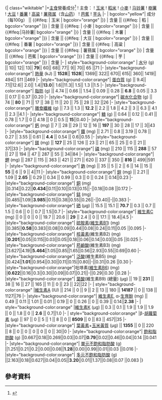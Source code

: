 <noinclude>{{ombox
| type= style
| image = [[File:Emblem-important-yellow.svg|40x40px]]
| text= '''此頁面被其他網頁所引用，修改它也會變更其他頁面的內容，請小心修改或用[[Template:主食比較/沙盒|沙盒]]。
}}

<!-- Add categories and interwikis to the /doc subpage, not here! -->
</noinclude>{| class="wikitable"
|+[[主食]]營養成分<ref>{{cite web |url=http://ndb.nal.usda.gov/ndb/search/list |title=Nutrient data laboratory |publisher=美国农业部 |accessdate=2014-06 |archiveurl=https://web.archive.org/web/20140703045720/http://ndb.nal.usda.gov/ndb/search/list |archivedate=2014-07-03 }}</ref>
! 主食：
! [[玉米]]{{efn-ua|黃玉米}}
! [[稻米]]{{efn-ua|白的,長粒,一般,生稻米}}
! [[小麥]]{{efn-ua|硬的,紅的,冬小麥}}
! [[马铃薯]]{{efn-ua|生馬鈴薯（肉和皮）}}
! [[木薯|樹薯]]{{efn-ua|生樹薯}}
! [[大豆]] {{efn-ua|生綠大豆}}
! [[番薯]]{{efn-ua|生番薯}}
! [[高粱]]{{efn-ua|生高粱}}
! [[薯蓣属]]（含[[山药]]）{{efn-ua|生薯蓣}}
! [[芭蕉]]{{efn-ua|生芭蕉}}
! [[芋头]]{{efn-ua|生芋头}} 
|-
| bgcolor="yellow"| 成分（每100g） || {{#ifeq: {{PAGENAME}} | 玉米 | bgcolor="orange" |}} | 含量 || {{#ifeq: {{PAGENAME}} | 稻 | bgcolor="orange" |}} | 含量 || {{#ifeq: {{PAGENAME}} | 小麥 | bgcolor="orange" |}} | 含量 || {{#ifeq:{{PAGENAME}}|马铃薯| bgcolor="orange" |}} | 含量 || {{#ifeq: {{PAGENAME}} | 木薯 | bgcolor="orange" |}} | 含量 || {{#ifeq: {{PAGENAME}} | 大豆 | bgcolor="orange" |}} | 含量 || {{#ifeq: {{PAGENAME}} | 番薯 | bgcolor="orange" |}} | 含量 || {{#ifeq: {{PAGENAME}} | 高粱 | bgcolor="orange" |}} | 含量 || {{#ifeq: {{PAGENAME}} | 薯蓣属 | bgcolor="orange" |}} | 含量 || {{#ifeq: {{PAGENAME}} | 芭蕉 | bgcolor="orange" |}} | 含量 || {{#ifeq: {{PAGENAME}} | 芋 | bgcolor="orange" |}} | 含量
|-
| style="background-color:orange" | [[水]]分 (g) || 10|| 12|| 13|| '''79'''|| 60|| 68|| 77|| 9|| 70|| 65 ||71
|-
|style="background-color:orange"| [[熱量]] (kJ) || '''1528'''|| '''1528'''|| 1369|| 322|| 670|| 615|| 360|| 1419|| 494|| 511 ||469
|-
|style="background-color:orange"| [[蛋白質]] (g) || 9.4|| 7.1||12.6|| 2.0|| 1.4||'''13.0'''|| 1.6||11.3|| 1.5|| 1.3 ||1.5
|-
|style="background-color:orange"| [[脂肪]] (g) || 4.74 || 0.66 || 1.54 || 0.09 || 0.28 || '''6.8''' || 0.05 || 3.3 || 0.17 || 0.37 ||0.20 
|-
|style="background-color:orange"| [[碳水化合物]] (g) || 74 || '''80''' || 71 || 17 || 38 || 11 || 20 || 75 || 28 || 32 ||26
|-
|style="background-color:orange"| [[膳食纖維]] (g) || 7.3 || 1.3 || '''12.2''' || 2.2 || 1.8 || 4.2 || 3 || 6.3 || 4.1 || 2.3 ||4.1
|-
|style="background-color:orange"| [[糖]] (g) || 0.64 || 0.12 || 0.41 || 0.78 || 1.7 || 0 || 4.18 || 0 || 0.5 || '''15'''||0.40
|-
|style="background-color:orange"| [[鈣]] (mg) || 7 || 28 || 29 || 12 || 16 || '''197''' || 30 || 28 || 17 || 3||43
|-
|style="background-color:orange"| [[鐵]] (mg) || 2.71 || 0.8 || 3.19 || 0.78 || 0.27 || 3.55 || 0.61 || '''4.4''' || 0.54 || 0.6||0.55
|-
|style="background-color:orange"| [[鎂]] (mg) || '''127''' || 25 || 126 || 23 || 21 || 65 || 25 || 0 || 21 || 37||33
|-
|style="background-color:orange"| [[磷]] (mg) || 210 || 115 || '''288''' || 57 || 27 || 194 || 47 || 287 || 55 || 34||84
|-
|style="background-color:orange"| [[鉀]] (mg) || 287 || 115 || 363 || 421 || 271 || 620 || 337 || 350 || '''816''' || 499||591
|-
|style="background-color:orange"| [[鈉]] (mg) || 35 || 5 || 2 || 6 || 14 || 15 || '''55''' || 6 || 9 || 4||11
|-
|style="background-color:orange"| [[鋅]] (mg) || 2.21 || 1.09 || '''2.65''' || 0.29 || 0.34 || 0.99 || 0.3 || 0 || 0.24 || 0.14||0.23
|-
|style="background-color:orange"| [[銅]] (mg) ||0.314||0.22||'''0.434'''||0.11||0.10||0.13||0.15||-||0.18||0.08 ||0.172
|-
|style="background-color:orange"| [[錳]] (mg) ||0.485||1.09||'''3.985 '''||0.15||0.38||0.55||0.26||-||0.40||-||0.383
|-
|style="background-color:orange"| [[硒]] (μg) || 15.5 || 15.1 || '''70.7''' || 0.3 || 0.7 || 1.5 || 0.6 || 0 || 0.7 || 1.5||0.7
|-
|style="background-color:orange"| [[維生素C]] (mg) || 0 || 0 || 0 || 19.7 || 20.6 || '''29''' || 2.4 || 0 || 17.1 || 18.4||4.5
|-
|style="background-color:orange"| [[硫胺素]]([[維生素B1]]) (mg) ||0.385||'''0.58'''||0.383||0.08||0.09||0.44||0.08||0.24||0.11||0.05 ||0.095
|-
|style="background-color:orange"| [[核黃素]](維生素B2) (mg) ||'''0.201'''||0.05||0.115||0.03||0.05||0.18||0.06||0.14||0.03||0.05 ||0.025
|-
|style="background-color:orange"| [[菸鹼酸]](維生素B3) (mg) ||3.627||4.19||'''5.464'''||1.05||0.85||1.65||0.56||2.93||0.55||0.69||0.60
|-
|style="background-color:orange"| [[泛酸]](維生素B5) (mg) ||0.424||'''1.01'''||0.954||0.30||0.11||0.15||0.80||-||0.31||0.26 ||0.30
|-
|style="background-color:orange"|吡哆素([[維生素B6]]) (mg) ||'''0.622'''||0.16||0.3||0.30||0.09||0.07||0.21||-||0.29||0.30 ||0.28
|-
|style="background-color:orange"| [[葉酸]](維生素B9) (總量) (μg) || 19 || '''231''' || 38 || 16 || 27 || 165 || 11 || 0 || 23 || 22||22
|-
| style="background-color:orange" |[[維生素A]] (IU) || 214 || 0 || 9 || 2 || 13 || 180 || '''14187''' || 0 || 138 || 1127||76
|-
|style="background-color:orange"| [[維生素E]], α-[[生育酚]] (mg) || 0.49 || 0.11 || 1.01 || 0.01 || 0.19 || 0 || 0.26 || 0 || 0.39 || 0.14||'''2.38'''
|-
| style="background-color:orange" |[[維生素K]] (μg) || 0.3 || 0.1 || 1.9 || 1.9 || 1.9 || 0 || 1.8 || 0 || '''2.6''' || 0.7||1.0
|-
| style="background-color:orange" |β-[[胡蘿蔔素]] (μg) || 97 || 0 || 5 || 1 || 8 || 0 || '''8509''' || 0 || 83 || 457||35
|-
|style="background-color:orange"| [[葉黃素]]+[[玉米黃質]] (μg) || '''1355''' || 0 || 220 || 8 || 0 || 0 || 0 || 0 || 0 || 30||0
|-
|style="background-color:orange"| [[飽和脂肪酸]] (g) ||0.667||0.18||0.269||0.03||0.07||'''0.79'''||0.02||0.46||0.04||0.14 ||0.041
|-
|style="background-color:orange"| [[單元不飽和脂肪酸]] (g) ||1.251||0.21||0.2||0.00||0.08||'''1.28'''||0.00||0.99||0.01||0.03 ||0.016
|-
|style="background-color:orange"| [[多元不飽和脂肪酸]] (g) ||2.163||0.18||0.627||0.04||0.05||'''3.20'''||0.01||1.37||0.08||0.07 ||0.083
|}
{{notelist-ua}}<noinclude>
==參考資料==
{{Reflist}}
</noinclude>